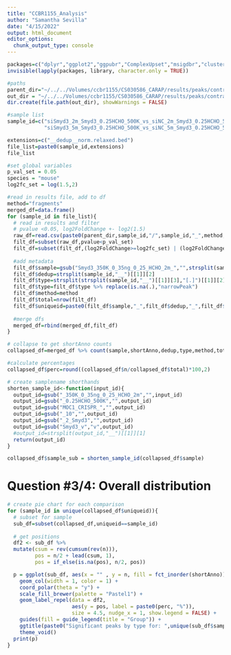 ```yaml
---
title: "CCBR1155_Analysis"
author: "Samantha Sevilla"
date: "4/15/2022"
output: html_document
editor_options: 
  chunk_output_type: console
---
```


```r
packages=c("dplyr","ggplot2","ggpubr","ComplexUpset","msigdbr","clusterProfiler","ggrepel","tidyverse")
invisible(lapply(packages, library, character.only = TRUE))
```

```r
#paths
parent_dir="~/../../Volumes/ccbr1155/CS030586_CARAP/results/peaks/contrasts/"
out_dir = "~/../../Volumes/ccbr1155/CS030586_CARAP/results/peaks/contrasts/sam_pass2/ora_results"
dir.create(file.path(out_dir), showWarnings = FALSE)

#sample list
sample_id=c("siSmyd3_2m_Smyd3_0.25HCHO_500K_vs_siNC_2m_Smyd3_0.25HCHO_500K",
            "siSmyd3_5m_Smyd3_0.25HCHO_500K_vs_siNC_5m_Smyd3_0.25HCHO_500K")

extensions=c("__dedup__norm.relaxed.bed")
file_list=paste0(sample_id,extensions)
file_list

#set global variables 
p_val_set = 0.05
species = "mouse"
log2fc_set = log(1.5,2)
```

```r
#read in results file, add to df
method="fragments"
merged_df=data.frame()
for (sample_id in file_list){
  # read in results and filter
  # pvalue <0.05, log2FoldChange +- log2(1.5)
  raw_df=read.csv(paste0(parent_dir,sample_id,"/",sample_id,"_",method,"based_diffresults.txt"),sep = "\t")
  filt_df=subset(raw_df,pvalue<p_val_set)
  filt_df=subset(filt_df,(log2FoldChange>=log2fc_set) | (log2FoldChange<=-log2fc_set))
  
  #add metadata
  filt_df$sample=gsub("Smyd3_350K_0_35ng_0_25_HCHO_2m_","",strsplit(sample_id,"__")[[1]][1])
  filt_df$dedup=strsplit(sample_id,"__")[[1]][2]
  filt_df$type=strsplit(strsplit(sample_id,"__")[[1]][3],"[.]")[[1]][2]
  filt_df$type=filt_df$type %>% replace(is.na(.),"narrowPeak")
  filt_df$method=method
  filt_df$total=nrow(filt_df)
  filt_df$uniqueid=paste0(filt_df$sample,"_",filt_df$dedup,"_",filt_df$type)
  
  #merge dfs
  merged_df=rbind(merged_df,filt_df)
}

# collapse to get shortAnno counts
collapsed_df=merged_df %>% count(sample,shortAnno,dedup,type,method,total,uniqueid)

#calculate percentages
collapsed_df$perc=round((collapsed_df$n/collapsed_df$total)*100,2)

# create samplename shorthands
shorten_sample_id<-function(input_id){
  output_id=gsub("_350K_0_35ng_0_25_HCHO_2m","",input_id)
  output_id=gsub("_0.25HCHO_500K","",output_id)
  output_id=gsub("MOC1_CRISPR_","",output_id)
  output_id=gsub("_10","",output_id)
  output_id=gsub("_2_Smyd3","",output_id)
  output_id=gsub("Smyd3_v","v",output_id)
  #output_id=strsplit(output_id,"__")[[1]][1]
  return(output_id)
}

collapsed_df$sample_sub = shorten_sample_id(collapsed_df$sample)
```

######################################################################
# Question #3/4: Overall distribution
######################################################################

```r
# create pie chart for each comparison
for (sample_id in unique(collapsed_df$uniqueid)){
  # subset for sample
  sub_df=subset(collapsed_df,uniqueid==sample_id)
  
  # get positions
  df2 <- sub_df %>% 
  mutate(csum = rev(cumsum(rev(n))), 
         pos = n/2 + lead(csum, 1),
         pos = if_else(is.na(pos), n/2, pos))

  p = ggplot(sub_df, aes(x = "" , y = n, fill = fct_inorder(shortAnno))) +
    geom_col(width = 1, color = 1) +
    coord_polar(theta = "y") +
    scale_fill_brewer(palette = "Pastel1") +
    geom_label_repel(data = df2,
                     aes(y = pos, label = paste0(perc, "%")),
                     size = 4.5, nudge_x = 1, show.legend = FALSE) +
    guides(fill = guide_legend(title = "Group")) +
    ggtitle(paste0("Significant peaks by type for: ",unique(sub_df$sample_sub))) +
    theme_void()
  print(p)
}


```


